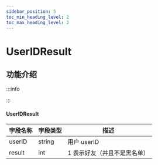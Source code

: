 ```yaml
---
sidebar_position: 5
toc_min_heading_level: 2
toc_max_heading_level: 2
---
```


# UserIDResult

## 功能介绍

:::info

:::

#### UserIDResult

| 字段名称 | 字段类型 | 描述                         |
| -------- | -------- | ---------------------------- |
| userID   | string   | 用户 userID                  |
| result   | int      | 1 表示好友（并且不是黑名单） |
